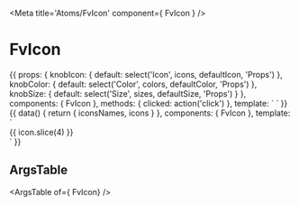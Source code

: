 
<Meta title='Atoms/FvIcon' component={ FvIcon } />

# FvIcon

<Canvas>
<Story name='Common'>{{
  props: {
    knobIcon: {
      default: select('Icon', icons, defaultIcon, 'Props')
    },
    knobColor: {
      default: select('Color', colors, defaultColor, 'Props')
    },
    knobSize: {
      default: select('Size', sizes, defaultSize, 'Props')
    }
  },
  components: { FvIcon },
  methods: {
    clicked: action('click')
  },
  template: `<FvIcon
    :icon="knobIcon"
    :color="knobColor"
    :size="knobSize"
    @icon:clicked="clicked"
  >
  </FvIcon>`
}}</Story>
</Canvas>

<Canvas>
<Story name='Available icons'> {{
  data() {
    return {
      iconsNames,
      icons
    }
  },
  components: { FvIcon },
  template: `<div :style="{display: 'flex', flexWrap: 'wrap'}">
    <div
        v-for="icon in icons"
        :key="icon"
        :style="{
          display: 'flex',
          flexDirection: 'column',
          alignItems: 'center',
          margin: '.5rem',
          flex: '0 0 50px',
          height: '120px',
          font: '300 12px Raleway'
        }"
    >
      <FvIcon
        :icon="icon"
        :style="{margin: '0 0 8px 0'}"
      />
      <div>
        <span :style="{textOverflow: 'ellipsis', whiteSpace: 'nowrap',overflow: 'hidden', width: '70px', textAlign: 'center'}">{{ icon.slice(4) }}</span>
      </div>
    </div>
 </div>`
}}</Story>
</Canvas>

## ArgsTable

<ArgsTable of={ FvIcon} />
